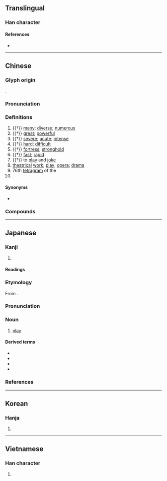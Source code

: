 {{also|剧|𝍑}}
{{character info/new}}
==Translingual==

===Han character===
{{Han char|rn=18|rad=刀|as=13|sn=15|four=22200|canj=XYOLN,YOLN|ids=⿰豦刂}}

====References====
* {{Han ref|kx=0144.340|dkj=02218|dj=0325.120|hdz=10358.030|uh=5287|ud=21127|bh=BC40|bd=48192}}

----

==Chinese==
{{zh-forms|s=剧}}

===Glyph origin===
{{Han etym}}
{{Han compound|豦|刀|c1=p|c2=s|t2=knife|ls=psc}}.

===Pronunciation===
{{zh-pron
|m=jù,jí,2nb=variant in Taiwan
|ma=y
|m-s=ju4
|c=kek6
|c-t=
|g=
|h=pfs=
|j=
|md=giók/kiŏk
|mn=qz,tw,zz:kia̍k/tw,xm:ke̍k/qz,tw,xm:kio̍k/twv:khia̍k
|mn_note=kia̍k/ke̍k - literary; kio̍k - vernacular (俗)
|mn-t=giah8
|w=5jjiq,5jjiaq
|x=
|ca=Yue-kek6.ogg
|mc=y
|oc=y
|cat=a,n,v,pn
}}

===Definitions===
{{zh-hanzi}}

# {{†}} [[many]]; [[diverse]]; [[numerous]]
# {{†}} [[great]]; [[powerful]]
# {{†}} [[severe]]; [[acute]]; [[intense]]
# {{†}} [[hard]]; [[difficult]]
# {{†}} [[fortress]]; [[stronghold]]
# {{†}} [[fast]]; [[rapid]]
# {{†}} to [[play]] and [[joke]]
# [[theatrical]] [[work]]; [[play]]; [[opera]]; [[drama]] {{zh-mw|m:部}}
# 76th [[tetragram]] of the {{w|Taixuanjing}}
# {{surname|lang=zh}}

====Synonyms====
* {{sense|play}} {{zh-l|戲}}

===Compounds===
{{zh-der|劇本|劇變|劇場|劇跌|劇毒|劇烈|劇目|劇評|劇情|劇壇|劇痛|劇團|劇務|劇院|劇照|劇種|劇作|劇作家|平劇|希臘戲劇|夢幻劇|太空劇場|侗劇|怪誕劇|劇地|南劇|劇坊|小劇場|化妝劇|佳構劇|喜劇電影|喜劇人物|川劇|彝劇|喜劇片|劇詩|劇飲|啞劇|呂劇|單元劇|人間喜劇|多幕劇|圓形劇場|京劇|假面劇|劇曲|壯劇|慘劇|劇秦美新|悲劇反諷|惡作劇|悲劇|急劇|吉劇|劇情影片|徽劇|元雜劇|影劇|卡通劇|劇終|廬劇|廣東漢劇|廣播劇|國家劇院|喜劇形象|崑劇|劇論|小歌劇|實驗劇場|劇藥|國劇|婺劇|意念喜劇|影調劇|性格悲劇|大歌劇|喜劇|劇談|奇蹟劇|問題劇|劇校|悲喜劇|喜歌劇|南雜劇|北劇|劇職|劇盜|劇月|劇幕|加劇|戲劇演員|煩劇|獨幕劇|揚劇|戲劇性|楚劇|清唱劇|日劇|桂劇|滑稽劇|甬劇|歌劇院|短劇|改編劇本|滬劇|戲劇節|柏林劇團|激劇|祁劇|港劇|戲劇家|淮劇|戲劇|旅行劇團|晉劇|撥煩理劇|窮心劇力|活報劇|秧歌劇|神劇|活劇|新劇|演啞劇|皮黃劇|病劇|案頭劇|正劇|漢劇|甌劇|瓊劇|潮劇|滇劇|歌劇|橋劇|歷史劇|歌舞劇|新喜劇|詩劇|編劇|閩劇|雜劇|童話劇|贛劇|話劇|紹劇|鬧劇|豫劇|肥皂劇|粵劇|蒲劇|默劇|音樂劇|能劇|鄉土劇|笑劇|餐劇|輕歌劇|高談劇論|黑色喜劇|繁劇|露天劇場|諷刺劇|醜劇|邕劇|薌劇|巡迴劇團|連續劇|通俗劇|荒謬劇|舞劇|諧劇|評劇|觀劇鏡|電視劇|街頭劇|黔劇|舞臺劇|越劇}}

----

==Japanese==

===Kanji===
{{ja-kanji|grade=6|rs=刀13}}

# {{defn|lang=ja|sort=刀13}}

====Readings====
{{ja-readings
|goon=ぎゃく
|kanon=けき
|kanyoon=げき
|kun=はげ-し.い
}}

===Etymology===
{{ja-kanjitab|げき|yomi=kanyoon}}
From {{etyl|ltc|ja|sort=けき'}} {{m|zh|劇}}.

===Pronunciation===
{{ja-pron|yomi=kanyoon|げき|acc=1|acc_ref=DJR,NHK}}

===Noun===
{{ja-noun|げき}}

# [[play]]

====Derived terms====
* {{ja-r|喜劇|きげき|[[comedy]]}}
* {{ja-r|奇跡劇|きせきげき|[[miracle play]]}}
* {{ja-r|悲劇|ひげき|[[tragedy]]}}
* {{ja-r|劇場|げきじょう|[[theater]]}}

===References===
<references/>

----

==Korean==

===Hanja===
{{ko-hanja|hangeul=극|rv=geuk|mr=kŭk}}

# {{defn|lang=ko|sort=刀13}}

----

==Vietnamese==

===Han character===
{{vi-hantu|[[kịch]], [[cạch]], [[kếch]], [[kệch]]|rs=刀13}}

# {{defn|lang=vi|sort=刀13}}